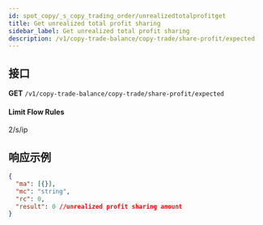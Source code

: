 ```yaml
---
id: spot_copy/_s_copy_trading_order/unrealizedtotalprofitget
title: Get unrealized total profit sharing
sidebar_label: Get unrealized total profit sharing
description: /v1/copy-trade-balance/copy-trade/share-profit/expected
---
```


## 接口

**GET** `/v1/copy-trade-balance/copy-trade/share-profit/expected`

#### **Limit Flow Rules**

2/s/ip

## 响应示例

```json
{
  "ma": [{}],
  "mc": "string",
  "rc": 0,
  "result": 0 //unrealized profit sharing amount
}
```
